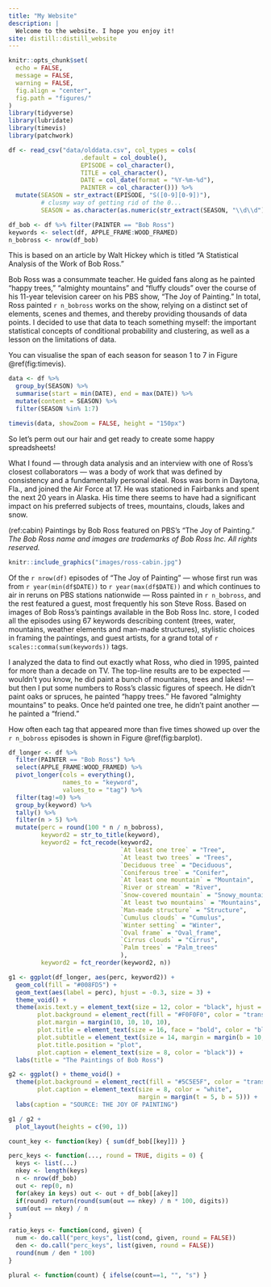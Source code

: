 ---
title: "My Website"
description: |
  Welcome to the website. I hope you enjoy it!
site: distill::distill_website
---

```{r setup, include = FALSE}
knitr::opts_chunk$set(
  echo = FALSE, 
  message = FALSE,
  warning = FALSE, 
  fig.align = "center", 
  fig.path = "figures/"
)
library(tidyverse)
library(lubridate)
library(timevis)
library(patchwork)

df <- read_csv("data/olddata.csv", col_types = cols(
                    .default = col_double(),
                    EPISODE = col_character(),
                    TITLE = col_character(),
                    DATE = col_date(format = "%Y-%m-%d"),
                    PAINTER = col_character())) %>% 
  mutate(SEASON = str_extract(EPISODE, "S([0-9][0-9])"),
         # clusmy way of getting rid of the 0...
         SEASON = as.character(as.numeric(str_extract(SEASON, "\\d\\d"))))

df_bob <- df %>% filter(PAINTER == "Bob Ross")
keywords <- select(df, APPLE_FRAME:WOOD_FRAMED)
n_bobross <- nrow(df_bob)
```

This is based on an article by Walt Hickey which is titled "A Statistical Analysis of the Work of Bob Ross."

Bob Ross was a consummate teacher. He guided fans along as he painted “happy trees,” “almighty mountains” and “fluffy clouds” over the course of his 11-year television career on his PBS show, “The Joy of Painting.” In total, Ross painted `r n_bobross` works on the show, relying on a distinct set of elements, scenes and themes, and thereby providing thousands of data points. I decided to use that data to teach something myself: the important statistical concepts of conditional probability and clustering, as well as a lesson on the limitations of data.

You can visualise the span of each season for season 1 to 7 in Figure \@ref(fig:timevis).

```{r timevis, fig.cap = "Timeline of \"The Joy of Painting\" from Season 1-7."}
data <- df %>% 
  group_by(SEASON) %>% 
  summarise(start = min(DATE), end = max(DATE)) %>% 
  mutate(content = SEASON) %>% 
  filter(SEASON %in% 1:7)

timevis(data, showZoom = FALSE, height = "150px")
```

So let’s perm out our hair and get ready to create some happy spreadsheets!

What I found — through data analysis and an interview with one of Ross’s closest collaborators — was a body of work that was defined by consistency and a fundamentally personal ideal. Ross was born in Daytona, Fla., and joined the Air Force at 17. He was stationed in Fairbanks and spent the next 20 years in Alaska. His time there seems to have had a significant impact on his preferred subjects of trees, mountains, clouds, lakes and snow.

(ref:cabin) Paintings by Bob Ross featured on PBS’s “The Joy of Painting.” *The Bob Ross name and images are trademarks of Bob Ross Inc. All rights reserved.*

```{r cabin, fig.cap="(ref:cabin)", out.width = "90%"}
knitr::include_graphics("images/ross-cabin.jpg")
```

Of the `r nrow(df)` episodes of “The Joy of Painting” — whose first run was from `r year(min(df$DATE))` to `r year(max(df$DATE))` and which continues to air in reruns on PBS stations nationwide — Ross painted in `r n_bobross`, and the rest featured a guest, most frequently his son Steve Ross. Based on images of Bob Ross’s paintings available in the Bob Ross Inc. store, I coded all the episodes using 67 keywords describing content (trees, water, mountains, weather elements and man-made structures), stylistic choices in framing the paintings, and guest artists, for a grand total of `r scales::comma(sum(keywords))` tags.

I analyzed the data to find out exactly what Ross, who died in 1995, painted for more than a decade on TV. The top-line results are to be expected — wouldn’t you know, he did paint a bunch of mountains, trees and lakes! — but then I put some numbers to Ross’s classic figures of speech. He didn’t paint oaks or spruces, he painted “happy trees.” He favored “almighty mountains” to peaks. Once he’d painted one tree, he didn’t paint another — he painted a “friend.”

How often each tag that appeared more than five times showed up over the `r n_bobross` episodes is shown in Figure \@ref(fig:barplot).


```{r barplot, fig.height = 8, fig.cap="Percentage containing each element"}
df_longer <- df %>% 
  filter(PAINTER == "Bob Ross") %>% 
  select(APPLE_FRAME:WOOD_FRAMED) %>% 
  pivot_longer(cols = everything(), 
               names_to = "keyword",
               values_to = "tag") %>% 
  filter(tag!=0) %>% 
  group_by(keyword) %>% 
  tally() %>% 
  filter(n > 5) %>% 
  mutate(perc = round(100 * n / n_bobross),
         keyword2 = str_to_title(keyword),
         keyword2 = fct_recode(keyword2, 
                               `At least one tree` = "Tree",
                               `At least two trees` = "Trees",
                               `Deciduous tree` = "Deciduous",
                               `Coniferous tree` = "Conifer",
                               `At least one mountain` = "Mountain",
                               `River or stream` = "River",
                               `Snow-covered mountain` = "Snowy_mountain",
                               `At least two mountains` = "Mountains",
                               `Man-made structure` = "Structure",
                               `Cumulus clouds` = "Cumulus",
                               `Winter setting` = "Winter",
                               `Oval frame` = "Oval_frame",
                               `Cirrus clouds` = "Cirrus",
                               `Palm trees` = "Palm_trees"
                               ),
         keyword2 = fct_reorder(keyword2, n))

g1 <- ggplot(df_longer, aes(perc, keyword2)) + 
  geom_col(fill = "#008FD5") + 
  geom_text(aes(label = perc), hjust = -0.3, size = 3) +
  theme_void() + 
  theme(axis.text.y = element_text(size = 12, color = "black", hjust = 1),
        plot.background = element_rect(fill = "#F0F0F0", color = "transparent"),
        plot.margin = margin(10, 10, 10, 10),
        plot.title = element_text(size = 16, face = "bold", color = "black"),
        plot.subtitle = element_text(size = 14, margin = margin(b = 10, t = 5)),
        plot.title.position = "plot",
        plot.caption = element_text(size = 8, color = "black")) + 
  labs(title = "The Paintings of Bob Ross")

g2 <- ggplot() + theme_void() +  
  theme(plot.background = element_rect(fill = "#5C5E5F", color = "transparent"),
        plot.caption = element_text(size = 8, color = "white",
                                    margin = margin(t = 5, b = 5))) + 
  labs(caption = "SOURCE: THE JOY OF PAINTING")

g1 / g2 + 
  plot_layout(heights = c(90, 1))
```

```{r fns}
count_key <- function(key) { sum(df_bob[[key]]) }

perc_keys <- function(..., round = TRUE, digits = 0) {
  keys <- list(...)
  nkey <- length(keys)
  n <- nrow(df_bob)
  out <- rep(0, n)
  for(akey in keys) out <- out + df_bob[[akey]]
  if(round) return(round(sum(out == nkey) / n * 100, digits))
  sum(out == nkey) / n
}

ratio_keys <- function(cond, given) {
  num <- do.call("perc_keys", list(cond, given, round = FALSE))
  den <- do.call("perc_keys", list(given, round = FALSE))
  round(num / den * 100)
}

plural <- function(count) { ifelse(count==1, "", "s") }
```
